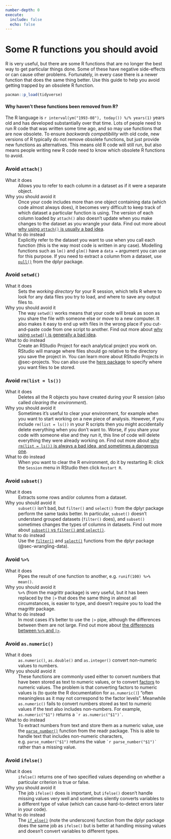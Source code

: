 ```yaml
---
number-depth: 0
execute: 
  include: false
  echo: false
---
```


# Some R functions you should avoid {#sec-functions-to-avoid}

::: {.abstract}
R is very useful, but there are some R functions that are no longer the best way to get particular things done. Some of these have negative side-effects or can cause other problems. Fortunately, in every case there is a newer function that does the same thing better. Use this guide to help you avoid getting trapped by an obsolete R function.
:::


```r
pacman::p_load(tidyverse)
```


::: {.callout-tip collapse="true"}
#### Why haven't these functions been removed from R?

The R language is `r interval(ym("1993-08"), today()) %/% years(1)` years old and has developed substantially over that time. Lots of people need to run R code that was written some time ago, and so may use functions that are now obsolete. To ensure _backwards compatibility_ with old code, new versions of R typically do not remove obsolete functions, but just provide new functions as alternatives. This means old R code will still run, but also means people writing new R code need to know which obsolete R functions to avoid.
:::


### Avoid `attach()`

What it does
: Allows you to refer to each column in a dataset as if it were a separate object.

Why you should avoid it
: Once your code includes more than one object containing data (which code almost always does), it becomes very difficult to keep track of which dataset a particular function is using. The version of each column loaded by `attach()` also doesn't update when you make changes to the dataset as you wrangle your data. Find out more about [why using `attach()` is usually a bad idea](https://stackoverflow.com/q/10067680/8222654).

What to do instead
: Explicitly refer to the dataset you want to use when you call each function (this is the way most code is written in any case). Modelling functions such as `lm()` and `glm()` have a `data = ` argument you can use for this purpose. If you need to extract a column from a dataset, use [`pull()`](https://dplyr.tidyverse.org/reference/pull.html) from the dplyr package.


### Avoid `setwd()`

What it does
: Sets the _working directory_ for your R session, which tells R where to look for any data files you try to load, and where to save any output files to.

Why you should avoid it
: The way `setwd()` works means that your code will break as soon as you share the file with someone else or move to a new computer. It also makes it easy to end up with files in the wrong place if you cut-and-paste code from one script to another. Find out more about [why using `setwd()` is generally a bad idea](https://www.tidyverse.org/blog/2017/12/workflow-vs-script/).

What to do instead
: Create an RStudio Project for each analytical project you work on. RStudio will manage where files should go relative to the directory you save the project in. You can learn more about RStudio Projects in @sec-projects. You can also use the [here package](https://here.r-lib.org/) to specify where you want files to be stored.


### Avoid `rm(list = ls())`

What it does
: Deletes all the R objects you have created during your R session (also called _clearing the environment_).

Why you should avoid it
: Sometimes it's useful to clear your environment, for example when you want to start working on a new piece of analysis. However, if you include `rm(list = ls())` in your R scripts then you might accidentally delete everything when you don't want to. Worse, if you share your code with someone else and they run it, this line of code will delete everything they were already working on. Find out more about [why `rm(list = ls())` is always a bad idea, and sometimes a dangerous one](https://rstats.wtf/source-and-blank-slates#sec-rm-list-ls).

What to do instead
: When you want to clear the R environment, do it by restarting R: click the `Session` menu in RStudio then click `Restart R`.


### Avoid `subset()`

What it does
: Extracts some rows and/or columns from a dataset.

Why you should avoid it
: `subset()` isn't bad, but `filter()` and `select()` from the dplyr package perform the same tasks better. In particular, `subset()` doesn't understand grouped datasets (`filter()` does), and `subset()` sometimes changes the types of columns in datasets. Find out more about [`subset()` vs `filter()` and `select()`](https://stackoverflow.com/q/39882463/8222654).

What to do instead
: Use the [`filter()`](https://dplyr.tidyverse.org/reference/filter.html) and [`select()`](https://dplyr.tidyverse.org/reference/select.html) functions from the dplyr package (@sec-wrangling-data).


### Avoid `%>%`

What it does
: Pipes the result of one function to another, e.g. `runif(100) %>% mean()`.

Why you should avoid it
: `%>%` (from the magrittr package) is very useful, but it has been replaced by the `|>` that does the same thing in almost all circumstances, is easier to type, and doesn't require you to load the magrittr package. 

What to do instead
: In most cases it's better to use the `|>` pipe, although the differences between them are not large. Find out more about [the differences between `%>%` and `|>`](https://www.tidyverse.org/blog/2023/04/base-vs-magrittr-pipe/).



### Avoid `as.numeric()`

What it does
: `as.numeric()`, `as.double()` and `as.integer()` convert non-numeric values to numbers.

Why you should avoid it
: These functions are commonly used either to convert numbers that have been stored as text to numeric values, or to convert [factors](https://r4ds.hadley.nz/factors.html) to numeric values. The problem is that converting factors to numeric values is (to quote the R documentation for `as.numeric()`) "often meaningless as it may not correspond to the factor levels". Meanwhile `as.numeric()` fails to convert numbers stored as text to numeric values if the text also includes non-numbers. For example, `as.numeric("$1")` returns a `` `r as.numeric("$1")` ``.

What to do instead
: To extract numbers from text and store them as a numeric value, use the [`parse_number()`](https://readr.tidyverse.org/reference/parse_number.html) function from the readr package. This is able to handle text that includes non-numeric characters, e.g. `parse_number("$1")` returns the value `` `r parse_number("$1")` `` rather than a missing value.


### Avoid `ifelse()`

What it does
: `ifelse()` returns one of two specified values depending on whether a particular criterion is true or false.

Why you should avoid it
: The job `ifelse()` does is important, but `ifelse()` doesn't handle missing values very well and sometimes silently converts variables to a different type of value (which can cause hard-to-detect errors later in your code). 

What to do instead
: The [`if_else()`](https://dplyr.tidyverse.org/reference/if_else.html) (note the underscore) function from the dplyr package does the same job as `ifelse()` but is better at handling missing values and doesn't convert variables to different types.

